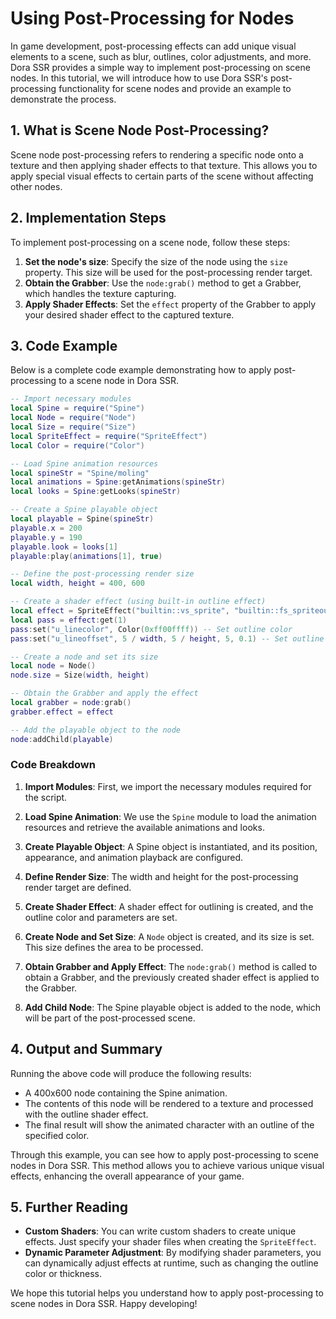 
# Using Post-Processing for Nodes

In game development, post-processing effects can add unique visual elements to a scene, such as blur, outlines, color adjustments, and more. Dora SSR provides a simple way to implement post-processing on scene nodes. In this tutorial, we will introduce how to use Dora SSR's post-processing functionality for scene nodes and provide an example to demonstrate the process.

## 1. What is Scene Node Post-Processing?

Scene node post-processing refers to rendering a specific node onto a texture and then applying shader effects to that texture. This allows you to apply special visual effects to certain parts of the scene without affecting other nodes.

## 2. Implementation Steps

To implement post-processing on a scene node, follow these steps:

1. **Set the node's size**: Specify the size of the node using the `size` property. This size will be used for the post-processing render target.
2. **Obtain the Grabber**: Use the `node:grab()` method to get a Grabber, which handles the texture capturing.
3. **Apply Shader Effects**: Set the `effect` property of the Grabber to apply your desired shader effect to the captured texture.

## 3. Code Example

Below is a complete code example demonstrating how to apply post-processing to a scene node in Dora SSR.

<Tabs groupId="language-select">
<TabItem value="lua" label="Lua">

```lua
-- Import necessary modules
local Spine = require("Spine")
local Node = require("Node")
local Size = require("Size")
local SpriteEffect = require("SpriteEffect")
local Color = require("Color")

-- Load Spine animation resources
local spineStr = "Spine/moling"
local animations = Spine:getAnimations(spineStr)
local looks = Spine:getLooks(spineStr)

-- Create a Spine playable object
local playable = Spine(spineStr)
playable.x = 200
playable.y = 190
playable.look = looks[1]
playable:play(animations[1], true)

-- Define the post-processing render size
local width, height = 400, 600

-- Create a shader effect (using built-in outline effect)
local effect = SpriteEffect("builtin::vs_sprite", "builtin::fs_spriteoutlinecolor")
local pass = effect:get(1)
pass:set("u_linecolor", Color(0xff00ffff)) -- Set outline color
pass:set("u_lineoffset", 5 / width, 5 / height, 5, 0.1) -- Set outline parameters

-- Create a node and set its size
local node = Node()
node.size = Size(width, height)

-- Obtain the Grabber and apply the effect
local grabber = node:grab()
grabber.effect = effect

-- Add the playable object to the node
node:addChild(playable)
```

</TabItem>
</Tabs>

### Code Breakdown

1. **Import Modules**: First, we import the necessary modules required for the script.

2. **Load Spine Animation**: We use the `Spine` module to load the animation resources and retrieve the available animations and looks.

3. **Create Playable Object**: A Spine object is instantiated, and its position, appearance, and animation playback are configured.

4. **Define Render Size**: The width and height for the post-processing render target are defined.

5. **Create Shader Effect**: A shader effect for outlining is created, and the outline color and parameters are set.

6. **Create Node and Set Size**: A `Node` object is created, and its size is set. This size defines the area to be processed.

7. **Obtain Grabber and Apply Effect**: The `node:grab()` method is called to obtain a Grabber, and the previously created shader effect is applied to the Grabber.

8. **Add Child Node**: The Spine playable object is added to the node, which will be part of the post-processed scene.

## 4. Output and Summary

Running the above code will produce the following results:

- A 400x600 node containing the Spine animation.
- The contents of this node will be rendered to a texture and processed with the outline shader effect.
- The final result will show the animated character with an outline of the specified color.

Through this example, you can see how to apply post-processing to scene nodes in Dora SSR. This method allows you to achieve various unique visual effects, enhancing the overall appearance of your game.

## 5. Further Reading

- **Custom Shaders**: You can write custom shaders to create unique effects. Just specify your shader files when creating the `SpriteEffect`.
- **Dynamic Parameter Adjustment**: By modifying shader parameters, you can dynamically adjust effects at runtime, such as changing the outline color or thickness.

We hope this tutorial helps you understand how to apply post-processing to scene nodes in Dora SSR. Happy developing!
